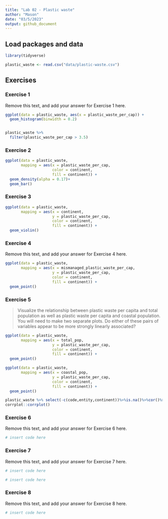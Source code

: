 ```yaml
---
title: "Lab 02 - Plastic waste"
author: "Mason"
date: "03/5/2023"
output: github_document
---
```


## Load packages and data

```r
library(tidyverse) 
```

```r
plastic_waste <- read.csv("data/plastic-waste.csv")
```

## Exercises

### Exercise 1

Remove this text, and add your answer for Exercise 1 here.

```r
ggplot(data = plastic_waste, aes(x = plastic_waste_per_cap)) +
  geom_histogram(binwidth = 0.2)


plastic_waste %>%
  filter(plastic_waste_per_cap > 3.5)


```

### Exercise 2

```r

ggplot(data = plastic_waste, 
       mapping = aes(x = plastic_waste_per_cap, 
                     color = continent, 
                     fill = continent)) +
  geom_density(alpha = 0.17)+
  geom_bar()
```

### Exercise 3

```r

ggplot(data = plastic_waste, 
       mapping = aes(x = continent, 
                     y = plastic_waste_per_cap,
                     color = continent, 
                     fill = continent)) +
  geom_violin()
```

### Exercise 4

Remove this text, and add your answer for Exercise 4 here.

```r
ggplot(data = plastic_waste, 
       mapping = aes(x = mismanaged_plastic_waste_per_cap, 
                     y = plastic_waste_per_cap,
                     color = continent, 
                     fill = continent)) +
  geom_point()
```

### Exercise 5

> Visualize the relationship between plastic waste per capita and total population as well as plastic waste per capita and coastal population. You will need to make two separate plots. Do either of these pairs of variables appear to be more strongly linearly associated?

```r
ggplot(data = plastic_waste, 
       mapping = aes(x = total_pop, 
                     y = plastic_waste_per_cap,
                     color = continent, 
                     fill = continent)) +
  geom_point()

ggplot(data = plastic_waste, 
       mapping = aes(x = coastal_pop, 
                     y = plastic_waste_per_cap,
                     color = continent, 
                     fill = continent)) +
  geom_point()

plastic_waste %>% select(-c(code,entity,continent))%>%is.na()%>%cor()%>%
corrplot::corrplot()
```

### Exercise 6

Remove this text, and add your answer for Exercise 6 here.

```r
# insert code here
```

### Exercise 7

Remove this text, and add your answer for Exercise 7 here.

```r
# insert code here
```

```r
# insert code here
```

### Exercise 8

Remove this text, and add your answer for Exercise 8 here.

```r
# insert code here
```


